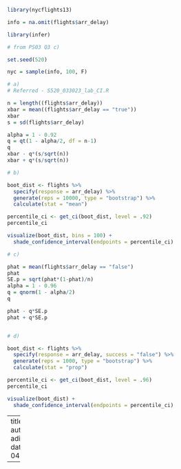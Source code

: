 

```r
library(nycflights13)

info = na.omit(flights$arr_delay)

library(infer)

# from PS03 Q3 c)

set.seed(520)

nyc = sample(info, 100, F)

# a)
# Referred - S520_033023_lab_CI.R

n = length((flights$arr_delay))
xbar = mean((flights$arr_delay == "true"))
xbar
s = sd(flights$arr_delay)

alpha = 1 - 0.92
q = qt(1 - alpha/2, df = n-1)
q
xbar - q*(s/sqrt(n))
xbar + q*(s/sqrt(n))

# b)

boot_dist <- flights %>%
  specify(response = arr_delay) %>%
  generate(reps = 10000, type = "bootstrap") %>%
  calculate(stat = "mean")

percentile_ci <- get_ci(boot_dist, level = .92)
percentile_ci

visualize(boot_dist, bins = 100) +
  shade_confidence_interval(endpoints = percentile_ci)

# c)

phat = mean(flights$arr_delay == "false")
phat
SE.p = sqrt(phat*(1-phat)/n)
alpha = 1 - 0.96
q = qnorm(1 - alpha/2)
q

phat - q*SE.p
phat + q*SE.p


# d)

boot_dist <- flights %>%
  specify(response = arr_delay, success = "false") %>%
  generate(reps = 1000, type = "bootstrap") %>%
  calculate(stat = "prop")

percentile_ci <- get_ci(boot_dist, level = .96)
percentile_ci

visualize(boot_dist) +
  shade_confidence_interval(endpoints = percentile_ci)
```



---
title: Q3.R
author: adityamhaske
date: '2023-04-02'

---
